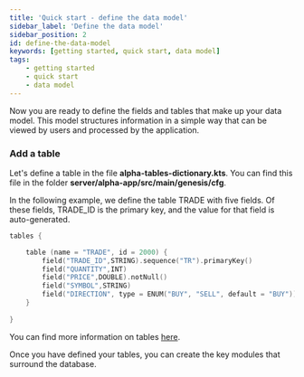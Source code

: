 ```yaml
---
title: 'Quick start - define the data model'
sidebar_label: 'Define the data model'
sidebar_position: 2
id: define-the-data-model
keywords: [getting started, quick start, data model]
tags:
    - getting started
    - quick start
    - data model
---
```


Now you are ready to define the fields and tables that make up your data model. This model structures information in a simple way that can be viewed by users and processed by the application.

### Add a table

Let's define a table in the file **alpha-tables-dictionary.kts**. You can find this file in the folder **server/alpha-app/src/main/genesis/cfg**.

In the following example, we define the table TRADE with five fields. Of these fields, TRADE_ID is the primary key, and the value for that field is auto-generated.

```kotlin title='alpha-tables-dictionary.kts'
tables {

    table (name = "TRADE", id = 2000) {
        field("TRADE_ID",STRING).sequence("TR").primaryKey()
        field("QUANTITY",INT)
        field("PRICE",DOUBLE).notNull()
        field("SYMBOL",STRING)
        field("DIRECTION", type = ENUM("BUY", "SELL", default = "BUY"))
    }
    
}
```

You can find more information on tables [here](../../../../database/fields-tables-views/tables/).

Once you have defined your tables, you can create the key modules that surround the database.
